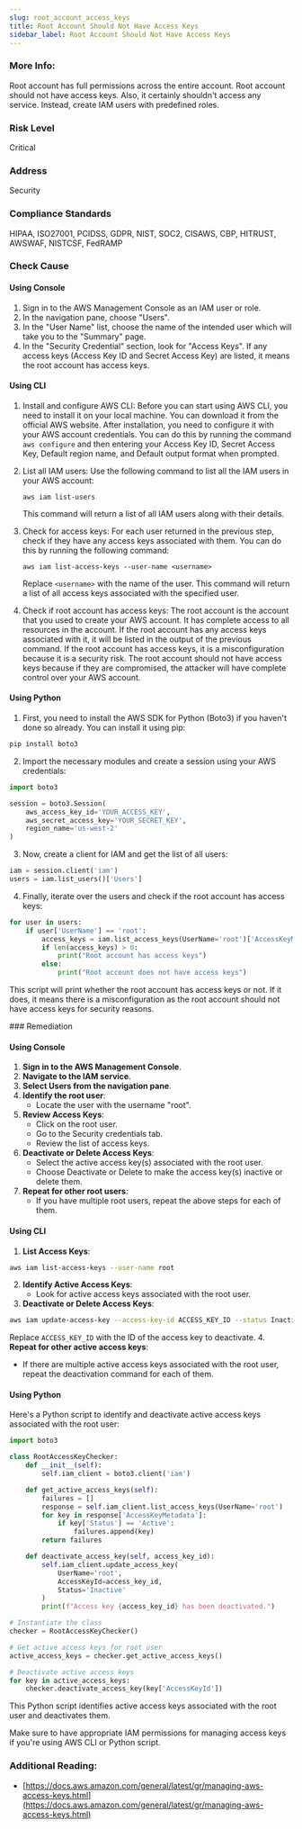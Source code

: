 ```yaml
---
slug: root_account_access_keys
title: Root Account Should Not Have Access Keys
sidebar_label: Root Account Should Not Have Access Keys
---
```


### More Info:

Root account has full permissions across the entire account. Root account should not have access keys. Also, it certainly shouldn't access any service. Instead, create IAM users with predefined roles.

### Risk Level

Critical

### Address

Security

### Compliance Standards

HIPAA, ISO27001, PCIDSS, GDPR, NIST, SOC2, CISAWS, CBP, HITRUST, AWSWAF, NISTCSF, FedRAMP



<Tabs><Tab title='Cause'>
### Check Cause

#### Using Console

1. Sign in to the AWS Management Console as an IAM user or role.
2. In the navigation pane, choose "Users".
3. In the "User Name" list, choose the name of the intended user which will take you to the "Summary" page.
4. In the "Security Credential" section, look for "Access Keys". If any access keys (Access Key ID and Secret Access Key) are listed, it means the root account has access keys.

#### Using CLI

1. Install and configure AWS CLI: Before you can start using AWS CLI, you need to install it on your local machine. You can download it from the official AWS website. After installation, you need to configure it with your AWS account credentials. You can do this by running the command `aws configure` and then entering your Access Key ID, Secret Access Key, Default region name, and Default output format when prompted.

2. List all IAM users: Use the following command to list all the IAM users in your AWS account:

   ```
   aws iam list-users
   ```
   This command will return a list of all IAM users along with their details.

3. Check for access keys: For each user returned in the previous step, check if they have any access keys associated with them. You can do this by running the following command:

   ```
   aws iam list-access-keys --user-name <username>
   ```
   Replace `<username>` with the name of the user. This command will return a list of all access keys associated with the specified user.

4. Check if root account has access keys: The root account is the account that you used to create your AWS account. It has complete access to all resources in the account. If the root account has any access keys associated with it, it will be listed in the output of the previous command. If the root account has access keys, it is a misconfiguration because it is a security risk. The root account should not have access keys because if they are compromised, the attacker will have complete control over your AWS account.

#### Using Python

1. First, you need to install the AWS SDK for Python (Boto3) if you haven't done so already. You can install it using pip:

```python
pip install boto3
```

2. Import the necessary modules and create a session using your AWS credentials:

```python
import boto3

session = boto3.Session(
    aws_access_key_id='YOUR_ACCESS_KEY',
    aws_secret_access_key='YOUR_SECRET_KEY',
    region_name='us-west-2'
)
```

3. Now, create a client for IAM and get the list of all users:

```python
iam = session.client('iam')
users = iam.list_users()['Users']
```

4. Finally, iterate over the users and check if the root account has access keys:

```python
for user in users:
    if user['UserName'] == 'root':
        access_keys = iam.list_access_keys(UserName='root')['AccessKeyMetadata']
        if len(access_keys) > 0:
            print("Root account has access keys")
        else:
            print("Root account does not have access keys")
```

This script will print whether the root account has access keys or not. If it does, it means there is a misconfiguration as the root account should not have access keys for security reasons.

</Tab>


<Tab title='Remediation'>
### Remediation

#### Using Console

1. **Sign in to the AWS Management Console**.
2. **Navigate to the IAM service**.
3. **Select Users from the navigation pane**.
4. **Identify the root user**:
   - Locate the user with the username "root".
5. **Review Access Keys**:
   - Click on the root user.
   - Go to the Security credentials tab.
   - Review the list of access keys.
6. **Deactivate or Delete Access Keys**:
   - Select the active access key(s) associated with the root user.
   - Choose Deactivate or Delete to make the access key(s) inactive or delete them.
7. **Repeat for other root users**:
   - If you have multiple root users, repeat the above steps for each of them.

#### Using CLI

1. **List Access Keys**:
```bash
aws iam list-access-keys --user-name root
```
2. **Identify Active Access Keys**:
   - Look for active access keys associated with the root user.
3. **Deactivate or Delete Access Keys**:
```bash
aws iam update-access-key --access-key-id ACCESS_KEY_ID --status Inactive --user-name root
```
Replace `ACCESS_KEY_ID` with the ID of the access key to deactivate.
4. **Repeat for other active access keys**:
   - If there are multiple active access keys associated with the root user, repeat the deactivation command for each of them.

#### Using Python

Here's a Python script to identify and deactivate active access keys associated with the root user:

```python
import boto3

class RootAccessKeyChecker:
    def __init__(self):
        self.iam_client = boto3.client('iam')

    def get_active_access_keys(self):
        failures = []
        response = self.iam_client.list_access_keys(UserName='root')
        for key in response['AccessKeyMetadata']:
            if key['Status'] == 'Active':
                failures.append(key)
        return failures

    def deactivate_access_key(self, access_key_id):
        self.iam_client.update_access_key(
            UserName='root',
            AccessKeyId=access_key_id,
            Status='Inactive'
        )
        print(f"Access key {access_key_id} has been deactivated.")

# Instantiate the class
checker = RootAccessKeyChecker()

# Get active access keys for root user
active_access_keys = checker.get_active_access_keys()

# Deactivate active access keys
for key in active_access_keys:
    checker.deactivate_access_key(key['AccessKeyId'])
```

This Python script identifies active access keys associated with the root user and deactivates them.

Make sure to have appropriate IAM permissions for managing access keys if you're using AWS CLI or Python script.

### Additional Reading:

- [https://docs.aws.amazon.com/general/latest/gr/managing-aws-access-keys.html](https://docs.aws.amazon.com/general/latest/gr/managing-aws-access-keys.html) 


</Tab>
</Tabs>